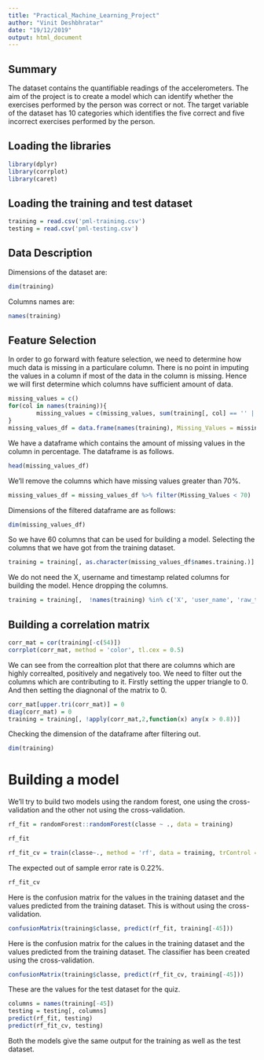 ---
title: "Practical_Machine_Learning_Project"
author: "Vinit Deshbhratar"
date: "19/12/2019"
output: html_document
---

## Summary

The dataset contains the quantifiable readings of the accelerometers. The aim of the project is to create a model which can identify whether the exercises performed by the person was correct or not. The target variable of the dataset has 10 categories which identifies the five correct and five incorrect exercises performed by the person.

## Loading the libraries

```{r, message=FALSE}
library(dplyr)
library(corrplot)
library(caret)
```

## Loading the training and test dataset

```{r}
training = read.csv('pml-training.csv')
testing = read.csv('pml-testing.csv')
```
## Data Description

Dimensions of the dataset are:
```{r}
dim(training)
```

Columns names are:
```{r}
names(training)
```

## Feature Selection

In order to go forward with feature selection, we need to determine how much data is missing in a particulare column. There is no point in imputing the values in a column if most of the data in the column is missing. Hence we will first determine which columns have sufficient amount of data.

```{r}
missing_values = c()
for(col in names(training)){
        missing_values = c(missing_values, sum(training[, col] == '' | is.na(training[, col]))/nrow(training))
}
missing_values_df = data.frame(names(training), Missing_Values = missing_values*100)
```
We have a dataframe which contains the amount of missing values in the column in percentage. The dataframe is as follows.

```{r}
head(missing_values_df)
```
We'll remove the columns which have missing values greater than 70%.

```{r}
missing_values_df = missing_values_df %>% filter(Missing_Values < 70)
```
Dimensions of the filtered dataframe are as follows:
```{r}
dim(missing_values_df)
```
So we have 60 columns that can be used for building a model. Selecting the columns that we have got from the training dataset.

```{r}
training = training[, as.character(missing_values_df$names.training.)]
```
We do not need the X, username and timestamp related columns for building the model. Hence dropping the columns.

```{r}
training = training[,  !names(training) %in% c('X', 'user_name', 'raw_timestamp_part_1', 'raw_timestamp_part_2', 'cvtd_timestamp', 'new_window')]
```
## Building a correlation matrix

```{r}
corr_mat = cor(training[-c(54)])
corrplot(corr_mat, method = 'color', tl.cex = 0.5)
```

We can see from the correaltion plot that there are columns which are highly correalted, positively and negatively too. We need to filter out the columns which are contributing to it. Firstly setting the upper triangle to 0. And then setting the diagnonal of the matrix to 0.

```{r}
corr_mat[upper.tri(corr_mat)] = 0
diag(corr_mat) = 0
training = training[, !apply(corr_mat,2,function(x) any(x > 0.8))]
```
Checking the dimension of the dataframe after filtering out.

```{r}
dim(training)
```

# Building a model

We'll try to build two models using the random forest, one using the cross-validation and the other not using the cross-validation.
```{r}
rf_fit = randomForest::randomForest(classe ~ ., data = training)

rf_fit

rf_fit_cv = train(classe~., method = 'rf', data = training, trControl = trainControl(method = 'cv', number = 3))
```

The expected out of sample error rate is 0.22%.
```{r}
rf_fit_cv
```

Here is the confusion matrix for the values in the training dataset and the values predicted from the training dataset. This is without using the cross-validation.

```{r}
confusionMatrix(training$classe, predict(rf_fit, training[-45]))
```

Here is the confusion matrix for the calues in the training dataset and the values predicted from the training dataset. The classifier has been created using the cross-validation.

```{r}
confusionMatrix(training$classe, predict(rf_fit_cv, training[-45]))
```

These are the values for the test dataset for the quiz.

```{r}
columns = names(training[-45])
testing = testing[, columns]
predict(rf_fit, testing)
predict(rf_fit_cv, testing)
```

Both the models give the same output for the training as well as the test dataset.

